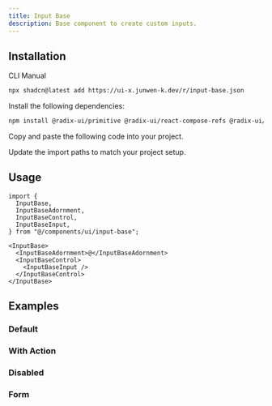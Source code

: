 ```yaml
---
title: Input Base
description: Base component to create custom inputs.
---
```


<ComponentPreview name="input-base-demo" />

## Installation

<Tabs defaultValue="cli">

<TabsList>
  <TabsTrigger value="cli">CLI</TabsTrigger>
  <TabsTrigger value="manual">Manual</TabsTrigger>
</TabsList>

<TabsContent value="cli">

```bash
npx shadcn@latest add https://ui-x.junwen-k.dev/r/input-base.json
```

</TabsContent>

<TabsContent value="manual">

<Steps>

<Step>Install the following dependencies:</Step>

```bash
npm install @radix-ui/primitive @radix-ui/react-compose-refs @radix-ui/react-primitive @radix-ui/react-slot
```

<Step>Copy and paste the following code into your project.</Step>

<ComponentSource name="input-base" />

<Step>Update the import paths to match your project setup.</Step>

</Steps>

</TabsContent>

</Tabs>

## Usage

```tsx
import {
  InputBase,
  InputBaseAdornment,
  InputBaseControl,
  InputBaseInput,
} from "@/components/ui/input-base";
```

```tsx
<InputBase>
  <InputBaseAdornment>@</InputBaseAdornment>
  <InputBaseControl>
    <InputBaseInput />
  </InputBaseControl>
</InputBase>
```

## Examples

### Default

<ComponentPreview name="input-base-demo" />

### With Action

<ComponentPreview name="input-base-with-action" />

### Disabled

<ComponentPreview name="input-base-disabled" />

### Form

<ComponentPreview name="input-base-form" />
